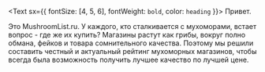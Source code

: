 <Text sx={{ fontSize: [4, 5, 6], fontWeight: `bold`, color: `heading` }}>
  Привет.
</Text>

Это MushroomList.ru. У каждого, кто сталкивается с мухоморами, встает вопрос - где же их купить? Магазины растут как грибы, вокруг полно обмана, фейков и товара сомнительного качества. Поэтому мы решили составить честный и актуальный рейтинг мухоморных магазинов, чтобы всегда была возможность получить лучшее качество по лучшей цене.

